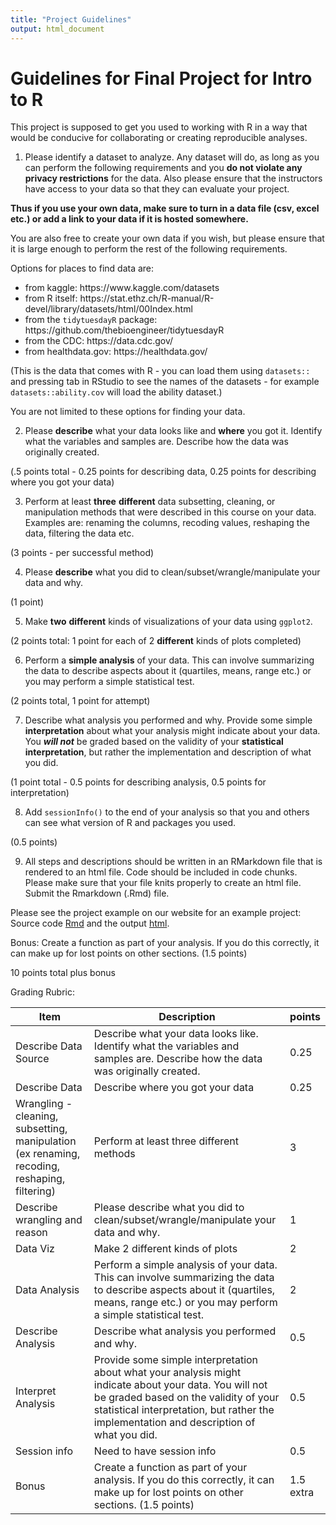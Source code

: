 ```yaml
---
title: "Project Guidelines"
output: html_document
---
```


# Guidelines for Final Project for Intro to R

This project is supposed to get you used to working with R in a way that would be conducive for collaborating or creating reproducible analyses.

1) Please identify a dataset to analyze. Any dataset will do, as long as you can perform the following requirements and you **do not violate any privacy restrictions** for the data. 
Also please ensure that the instructors have access to your data so that they can evaluate your project. 

**Thus if you use your own data, make sure to turn in a data file (csv, excel etc.) or add a link to your data if it is hosted somewhere.**

You are also free to create your own data if you wish, but please ensure that it is large enough to perform the rest of the following requirements. 

Options for places to find data are:

* from kaggle: https://www.kaggle.com/datasets  
* from R itself: https://stat.ethz.ch/R-manual/R-devel/library/datasets/html/00Index.html 
* from the `tidytuesdayR` package: https://github.com/thebioengineer/tidytuesdayR
* from the CDC: https://data.cdc.gov/
* from healthdata.gov: https://healthdata.gov/

(This is the data that comes with R - you can load them using `datasets::` and pressing tab in RStudio to see the names of the datasets - for example `datasets::ability.cov` will load the ability dataset.)

You are not limited to these options for finding your data.

2) Please **describe** what your data looks like and **where** you got it. Identify what the variables and samples are. Describe how the data was originally created. 

(.5 points total - 0.25 points for describing data, 0.25 points for describing where you got your data)

3) Perform at least **three** **different** data subsetting, cleaning, or manipulation methods that were described in this course on your data. Examples are: renaming the columns, recoding values, reshaping the data, filtering the data etc. 

(3 points - per successful method)

4) Please **describe**  what you did to clean/subset/wrangle/manipulate your data and why. 

(1 point)

5) Make **two** **different** kinds of visualizations of your data using `ggplot2`.

(2 points total:  1 point for each of 2 **different** kinds of plots completed)

6) Perform a **simple analysis** of your data. This can involve summarizing the data to describe aspects about it (quartiles, means, range etc.) or you may perform a simple statistical test. 

(2 points total, 1 point for attempt)

7) Describe what analysis you performed and why. Provide some simple **interpretation** about what your analysis might indicate about your data. You ***will not*** be graded based on the validity of your **statistical interpretation**, but rather the implementation and description of what you did. 

(1 point total - 0.5 points for describing analysis, 0.5 points for interpretation)

8) Add `sessionInfo()` to the end of your analysis so that you and others can see what version of R and packages you used. 

(0.5 points)

9) All steps and descriptions should be written in an RMarkdown file that is rendered to an html file. Code should be included in code chunks. Please make sure that your file knits properly to create an html file. Submit the Rmarkdown (.Rmd) file. 

Please see the project example on our website for an example project: Source code [Rmd](ProjectExample/Final_Project_Example.Rmd) and the output [html](ProjectExample/Final_Project_Example.html).

Bonus: Create a function as part of your analysis. If you do this correctly, it can make up for lost points on other sections. (1.5 points)

10 points total plus bonus


Grading Rubric:

| Item                                                                                         | Description                                                                                                                                                                                                                                 | points    |
| -------------------------------------------------------------------------------------------- | ------------------------------------------------------------------------------------------------------------------------------------------------------------------------------------------------------------------------------------------- | --------- |
| Describe Data Source                                                                         | Describe what your data looks like. Identify what the variables and samples are. Describe how the data was originally created.                                                                                                              | 0.25      |
| Describe Data                                                                                | Describe where you got your data                                                                                                                                                                                                            | 0.25      |
| Wrangling - cleaning, subsetting, manipulation (ex renaming, recoding, reshaping, filtering) | Perform at least three different methods                                                                                                                                                                                                    | 3         |
| Describe wrangling and reason                                                                | Please describe what you did to clean/subset/wrangle/manipulate your data and why.                                                                                                                                                          | 1         |
| Data Viz                                                                                     | Make 2 different kinds of plots                                                                                                                                                                                                             | 2         |
| Data Analysis                                                                                | Perform a simple analysis of your data. This can involve summarizing the data to describe aspects about it (quartiles, means, range etc.) or you may perform a simple statistical test.                                                     | 2         |
| Describe Analysis                                                                            | Describe what analysis you performed and why.                                                                                                                                                                                               | 0.5       |
| Interpret Analysis                                                                           | Provide some simple interpretation about what your analysis might indicate about your data. You will not be graded based on the validity of your statistical interpretation, but rather the implementation and description of what you did. | 0.5       |
| Session info                                                                                 | Need to have session info                                                                                                                                                                                                                   | 0.5       |
| Bonus                                                                                        | Create a function as part of your analysis. If you do this correctly, it can make up for lost points on other sections. (1.5 points)                                                                                                        | 1.5 extra |
